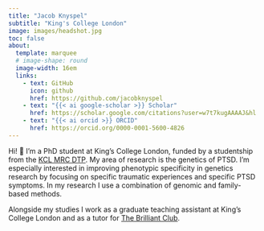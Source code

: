 ```yaml
---
title: "Jacob Knyspel"
subtitle: "King's College London"
image: images/headshot.jpg
toc: false
about: 
  template: marquee
  # image-shape: round
  image-width: 16em
  links:
    - text: GitHub
      icon: github
      href: https://github.com/jacobknyspel
    - text: "{{< ai google-scholar >}} Scholar"
      href: https://scholar.google.com/citations?user=w7t7kugAAAAJ&hl
    - text: "{{< ai orcid >}} ORCID"
      href: https://orcid.org/0000-0001-5600-4826
---
```


Hi! 👋 I'm a PhD student at King's College London, funded by a studentship from the [KCL MRC DTP](https://kcl-mrcdtp.com/). My area of research is the genetics of PTSD. I'm especially interested in improving phenotypic specificity in genetics research by focusing on specific traumatic experiences and specific PTSD symptoms. In my research I use a combination of genomic and family-based methods.

Alongside my studies I work as a graduate teaching assistant at King's College London and as a tutor for [The Brilliant Club](https://thebrilliantclub.org/).
